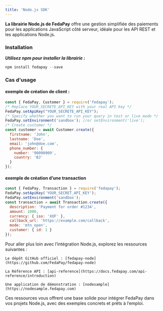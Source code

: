 ```yaml
---
title: 'Node.js SDK'
---
```


**La librairie Node.js de FedaPay** offre une gestion simplifiée des paiements pour les applications JavaScript côté serveur, idéale pour les API REST et les applications Node.js.

### Installation

***Utilisez npm pour installer la librairie :***

```javascript
npm install fedapay --save
```

### Cas d'usage

#### exemple de création de client  :

```javascript
const { FedaPay, Customer } = require('fedapay');
/* Replace YOUR_SECRETE_API_KEY with your real API key */
FedaPay.setApiKey("YOUR_SECRETE_API_KEY");
/* Specify whether you want to run your query in test or live mode */
FedaPay.setEnvironment('sandbox'); //or setEnvironment('live');
/* Create customer */
const customer = await Customer.create({
  firstname: 'John',
  lastname: 'Doe',
  email: 'john@doe.com',
  phone_number: {
	number: '90090909',
	country: 'BJ'
  }
});

```

#### exemple de création d’une transaction

```javascript
const { FedaPay, Transaction } = require('fedapay');
FedaPay.setApiKey('YOUR_SECRET_API_KEY');
FedaPay.setEnvironment('sandbox');
const transaction = await Transaction.create({
  description: 'Payment for order #1234',
  amount: 1000,
  currency: { iso: 'XOF' },
  callback_url: 'https://example.com/callback',
  mode: 'mtn_open',
  customer: { id: 1 }
});
```

<Note>
  Pour aller plus loin avec l’intégration Node.js, explorez les ressources suivantes :

    Le dépôt GitHub officiel : [fedapay-node](https://github.com/FedaPay/fedapay-node)

    La Référence API : [api-reference](https://docs.fedapay.com/api-reference/introduction)

    Une application de démonstration : [nodesample](https://nodesample.fedapay.com)

Ces ressources vous offrent une base solide pour intégrer FedaPay dans vos projets Node.js, avec des exemples concrets et prêts à l’emploi.
</Note>